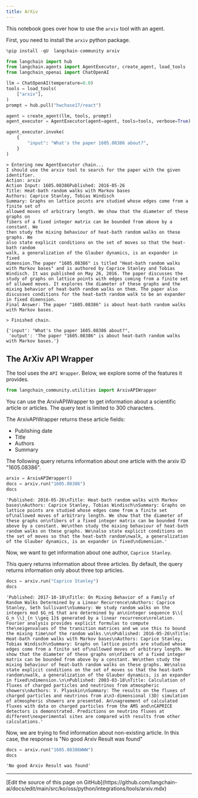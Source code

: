 ```yaml
---
title: ArXiv
---
```


This notebook goes over how to use the `arxiv` tool with an agent.

First, you need to install the `arxiv` python package.

```python
%pip install -qU  langchain-community arxiv
```

```python
from langchain import hub
from langchain.agents import AgentExecutor, create_agent, load_tools
from langchain_openai import ChatOpenAI

llm = ChatOpenAI(temperature=0.0)
tools = load_tools(
    ["arxiv"],
)
prompt = hub.pull("hwchase17/react")

agent = create_agent(llm, tools, prompt)
agent_executor = AgentExecutor(agent=agent, tools=tools, verbose=True)
```

```python
agent_executor.invoke(
    {
        "input": "What's the paper 1605.08386 about?",
    }
)
```

```output
> Entering new AgentExecutor chain...
I should use the arxiv tool to search for the paper with the given identifier.
Action: arxiv
Action Input: 1605.08386Published: 2016-05-26
Title: Heat-bath random walks with Markov bases
Authors: Caprice Stanley, Tobias Windisch
Summary: Graphs on lattice points are studied whose edges come from a finite set of
allowed moves of arbitrary length. We show that the diameter of these graphs on
fibers of a fixed integer matrix can be bounded from above by a constant. We
then study the mixing behaviour of heat-bath random walks on these graphs. We
also state explicit conditions on the set of moves so that the heat-bath random
walk, a generalization of the Glauber dynamics, is an expander in fixed
dimension.The paper "1605.08386" is titled "Heat-bath random walks with Markov bases" and is authored by Caprice Stanley and Tobias Windisch. It was published on May 26, 2016. The paper discusses the study of graphs on lattice points with edges coming from a finite set of allowed moves. It explores the diameter of these graphs and the mixing behavior of heat-bath random walks on them. The paper also discusses conditions for the heat-bath random walk to be an expander in fixed dimension.
Final Answer: The paper "1605.08386" is about heat-bath random walks with Markov bases.

> Finished chain.
```

```output
{'input': "What's the paper 1605.08386 about?",
 'output': 'The paper "1605.08386" is about heat-bath random walks with Markov bases.'}
```

## The ArXiv API Wrapper

The tool uses the `API Wrapper`. Below, we explore some of the features it provides.

```python
from langchain_community.utilities import ArxivAPIWrapper
```

You can use the ArxivAPIWrapper to get information about a scientific article or articles. The query text is limited to 300 characters.

The ArxivAPIWrapper returns these article fields:

- Publishing date
- Title
- Authors
- Summary

The following query returns information about one article with the arxiv ID "1605.08386".

```python
arxiv = ArxivAPIWrapper()
docs = arxiv.run("1605.08386")
docs
```

```output
'Published: 2016-05-26\nTitle: Heat-bath random walks with Markov bases\nAuthors: Caprice Stanley, Tobias Windisch\nSummary: Graphs on lattice points are studied whose edges come from a finite set of\nallowed moves of arbitrary length. We show that the diameter of these graphs on\nfibers of a fixed integer matrix can be bounded from above by a constant. We\nthen study the mixing behaviour of heat-bath random walks on these graphs. We\nalso state explicit conditions on the set of moves so that the heat-bath random\nwalk, a generalization of the Glauber dynamics, is an expander in fixed\ndimension.'
```

Now, we want to get information about one author, `Caprice Stanley`.

This query returns information about three articles. By default, the query returns information only about three top articles.

```python
docs = arxiv.run("Caprice Stanley")
docs
```

```output
'Published: 2017-10-10\nTitle: On Mixing Behavior of a Family of Random Walks Determined by a Linear Recurrence\nAuthors: Caprice Stanley, Seth Sullivant\nSummary: We study random walks on the integers mod $G_n$ that are determined by an\ninteger sequence $\\{ G_n \\}_{n \\geq 1}$ generated by a linear recurrence\nrelation. Fourier analysis provides explicit formulas to compute the\neigenvalues of the transition matrices and we use this to bound the mixing time\nof the random walks.\n\nPublished: 2016-05-26\nTitle: Heat-bath random walks with Markov bases\nAuthors: Caprice Stanley, Tobias Windisch\nSummary: Graphs on lattice points are studied whose edges come from a finite set of\nallowed moves of arbitrary length. We show that the diameter of these graphs on\nfibers of a fixed integer matrix can be bounded from above by a constant. We\nthen study the mixing behaviour of heat-bath random walks on these graphs. We\nalso state explicit conditions on the set of moves so that the heat-bath random\nwalk, a generalization of the Glauber dynamics, is an expander in fixed\ndimension.\n\nPublished: 2003-03-18\nTitle: Calculation of fluxes of charged particles and neutrinos from atmospheric showers\nAuthors: V. Plyaskin\nSummary: The results on the fluxes of charged particles and neutrinos from a\n3-dimensional (3D) simulation of atmospheric showers are presented. An\nagreement of calculated fluxes with data on charged particles from the AMS and\nCAPRICE detectors is demonstrated. Predictions on neutrino fluxes at different\nexperimental sites are compared with results from other calculations.'
```

Now, we are trying to find information about non-existing article. In this case, the response is "No good Arxiv Result was found"

```python
docs = arxiv.run("1605.08386WWW")
docs
```

```output
'No good Arxiv Result was found'
```

---

<Callout icon="pen-to-square" iconType="regular">
  [Edit the source of this page on GitHub](https://github.com/langchain-ai/docs/edit/main/src/ko/oss/python/integrations/tools/arxiv.mdx)
</Callout>
